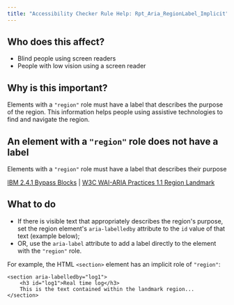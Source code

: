 ```yaml
---
title: "Accessibility Checker Rule Help: Rpt_Aria_RegionLabel_Implicit"
---
```


<div className="toolHelp">
<Row>
<Column colLg={5} colMd={3} colSm={4} className="toolLeft">

## Who does this affect?

* Blind people using screen readers
* People with low vision using a screen reader

## Why is this important?

Elements with a `"region"` role must have a label that describes the purpose of the region. This information helps people using assistive technologies to find and navigate the region.

</Column>
<Column colLg={11} colMd={5} colSm={4} className="toolMain">

<div id="locLevel"></div>

## An element with a `"region"` role does not have a label
Elements with a `"region"` role must have a label that describes their purpose

[IBM 2.4.1 Bypass Blocks](http://www.ibm.com/able/guidelines/ci162/bypass_blocks.html) | [W3C WAI-ARIA Practices 1.1 Region Landmark ](https://www.w3.org/TR/wai-aria-practices-1.1/examples/landmarks/region.html)

<div id="locSnippet"></div>

## What to do

* If there is visible text that appropriately describes the region's purpose, set the region element's `aria-labelledby` attribute to the `id` value of that text (example below);
* OR, use the `aria-label` attribute to add a label directly to the element with the `"region"` role.

For example, the HTML `<section>` element has an implicit role of `"region"`:

```
<section aria-labelledby="log1">
	<h3 id="log1">Real time log</h3>
	This is the text contained within the landmark region...
</section>
```


</Column>
</Row>
</div>
